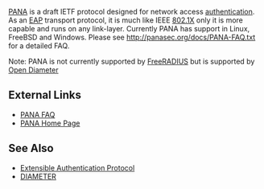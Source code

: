 [[PANA]] is a draft IETF protocol designed for network access [[authentication]]. As an [[EAP]] transport protocol, it is much like IEEE [[802.1X]] only it is more capable and runs on any link-layer. Currently PANA has support in Linux, FreeBSD and Windows. Please see http://panasec.org/docs/PANA-FAQ.txt for a detailed FAQ.

Note: PANA is not currently supported by [[FreeRADIUS]] but is supported by [[Open Diameter]]

==External Links==

* [http://panasec.org/docs/PANA-FAQ.txt PANA FAQ]
* [http://panasec.org/ PANA Home Page]

==See Also==

* [[Extensible Authentication Protocol]]
* [[DIAMETER]]
